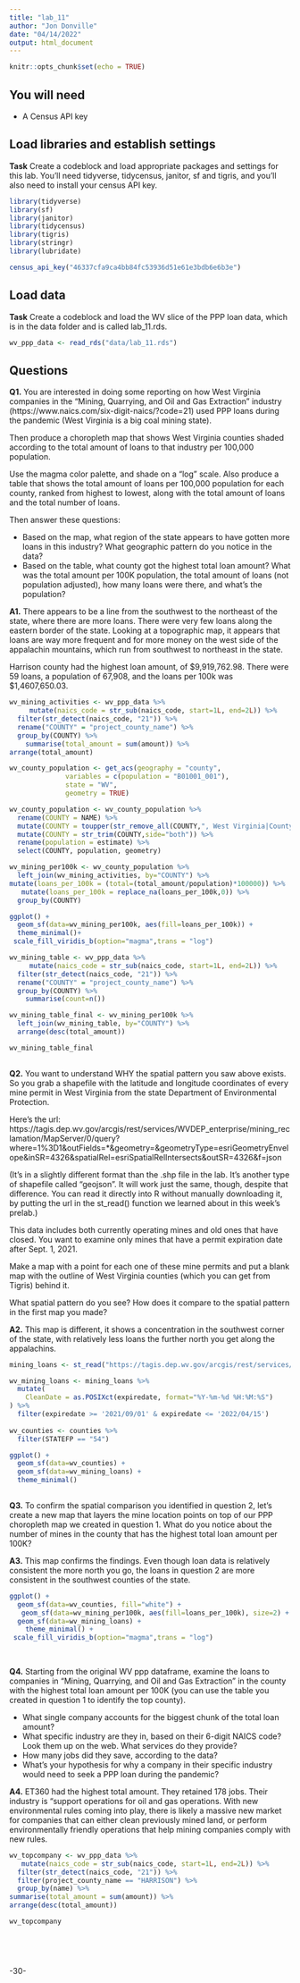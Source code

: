 ```yaml
---
title: "lab_11"
author: "Jon Donville"
date: "04/14/2022"
output: html_document
---
```


```r
knitr::opts_chunk$set(echo = TRUE)
```

## You will need

* A Census API key

## Load libraries and establish settings

**Task** Create a codeblock and load appropriate packages and settings for this lab. You'll need tidyverse, tidycensus, janitor, sf and tigris, and you'll also need to install your census API key.

```r
library(tidyverse)
library(sf)
library(janitor)
library(tidycensus)
library(tigris)
library(stringr)
library(lubridate)

census_api_key("46337cfa9ca4bb84fc53936d51e61e3bdb6e6b3e")
```

## Load data

**Task** Create a codeblock and load the WV slice of the PPP loan data, which is in the data folder and is called lab_11.rds.

```r
wv_ppp_data <- read_rds("data/lab_11.rds")

```

## Questions

**Q1.** You are interested in doing some reporting on how West Virginia companies in the "Mining, Quarrying, and Oil and Gas Extraction" industry (https://www.naics.com/six-digit-naics/?code=21) used PPP loans during the pandemic (West Virginia is a big coal mining state).  

Then produce a choropleth map that shows West Virginia counties shaded according to the total amount of loans to that industry per 100,000 population.

Use the magma color palette, and shade on a "log" scale. Also produce a table that shows the total amount of loans per 100,000 population for each county, ranked from highest to lowest, along with the total amount of loans and the total number of loans.

Then answer these questions:

* Based on the map, what region of the state appears to have gotten more loans in this industry? What geographic pattern do you notice in the data?
* Based on the table, what county got the highest total loan amount? What was the total amount per 100K population, the total amount of loans (not population adjusted), how many loans were there, and what's the population?

**A1.**
There appears to be a line from the southwest to the northeast of the state, where there are more loans. There were very few loans along the eastern border of the state. Looking at a topographic map, it appears that loans are way more frequent and for more money on the west side of the appalachin mountains, which run from southwest to northeast in the state. 

Harrison county had the highest loan amount, of $9,919,762.98. There were 59 loans, a population of 67,908, and the loans per 100k was $1,4607,650.03. 

```r
wv_mining_activities <- wv_ppp_data %>% 
     mutate(naics_code = str_sub(naics_code, start=1L, end=2L)) %>% 
  filter(str_detect(naics_code, "21")) %>% 
  rename("COUNTY" = "project_county_name") %>% 
  group_by(COUNTY) %>% 
    summarise(total_amount = sum(amount)) %>% 
arrange(total_amount)

wv_county_population <- get_acs(geography = "county", 
              variables = c(population = "B01001_001"), 
              state = "WV",
              geometry = TRUE)

wv_county_population <- wv_county_population %>%
  rename(COUNTY = NAME) %>%
  mutate(COUNTY = toupper(str_remove_all(COUNTY,", West Virginia|County"))) %>%
  mutate(COUNTY = str_trim(COUNTY,side="both")) %>%
  rename(population = estimate) %>%
  select(COUNTY, population, geometry)

wv_mining_per100k <- wv_county_population %>% 
  left_join(wv_mining_activities, by="COUNTY") %>% 
mutate(loans_per_100k = (total=(total_amount/population)*100000)) %>% 
   mutate(loans_per_100k = replace_na(loans_per_100k,0)) %>% 
  group_by(COUNTY)

ggplot() + 
  geom_sf(data=wv_mining_per100k, aes(fill=loans_per_100k)) + 
  theme_minimal()+
 scale_fill_viridis_b(option="magma",trans = "log")

wv_mining_table <- wv_ppp_data %>% 
     mutate(naics_code = str_sub(naics_code, start=1L, end=2L)) %>% 
  filter(str_detect(naics_code, "21")) %>% 
  rename("COUNTY" = "project_county_name") %>% 
  group_by(COUNTY) %>% 
    summarise(count=n())

wv_mining_table_final <- wv_mining_per100k %>% 
  left_join(wv_mining_table, by="COUNTY") %>% 
  arrange(desc(total_amount))

wv_mining_table_final
  
```

**Q2.** You want to understand WHY the spatial pattern you saw above exists.  So you grab a shapefile with the latitude and longitude coordinates of every mine permit in West Virginia from the state Department of Environmental Protection.

Here's the url: https://tagis.dep.wv.gov/arcgis/rest/services/WVDEP_enterprise/mining_reclamation/MapServer/0/query?where=1%3D1&outFields=*&geometry=&geometryType=esriGeometryEnvelope&inSR=4326&spatialRel=esriSpatialRelIntersects&outSR=4326&f=json

(It's in a slightly different format than the .shp file in the lab. It's another type of shapefile called "geojson".  It will work just the same, though, despite that difference. You can read it directly into R without manually downloading it, by putting the url in the st_read() function we learned about in this week's prelab.)

This data includes both currently operating mines and old ones that have closed.  You want to examine only mines that have a permit expiration date after Sept. 1, 2021.

Make a map with a point for each one of these mine permits and put a blank map with the outline of West Virginia counties (which you can get from Tigris) behind it.

What spatial pattern do you see? How does it compare to the spatial pattern in the first map you made?

**A2.**
This map is different, it shows a concentration in the southwest corner of the state, with relatively less loans the further north you get along the appalachins. 

```r
mining_loans <- st_read("https://tagis.dep.wv.gov/arcgis/rest/services/WVDEP_enterprise/mining_reclamation/MapServer/0/query?where=1%3D1&outFields=*&geometry=&geometryType=esriGeometryEnvelope&inSR=4326&spatialRel=esriSpatialRelIntersects&outSR=4326&f=json")

wv_mining_loans <- mining_loans %>% 
  mutate(
    CleanDate = as.POSIXct(expiredate, format="%Y-%m-%d %H:%M:%S")
) %>% 
  filter(expiredate >= '2021/09/01' & expiredate <= '2022/04/15') 
 
wv_counties <- counties %>%
  filter(STATEFP == "54")

ggplot() + 
  geom_sf(data=wv_counties) + 
  geom_sf(data=wv_mining_loans) +
  theme_minimal()
  
```

**Q3.** To confirm the spatial comparison you identified in question 2, let's create a new map that layers the mine location points on top of our PPP choropleth map we created in question 1. What do you notice about the number of mines in the county that has the highest total loan amount per 100K?

**A3.**
This map confirms the findings. Even though loan data is relatively consistent the more north you go, the loans in question 2 are more consistent in the southwest counties of the state. 

```r
ggplot() + 
  geom_sf(data=wv_counties, fill="white") + 
   geom_sf(data=wv_mining_per100k, aes(fill=loans_per_100k), size=2) +
  geom_sf(data=wv_mining_loans) +
    theme_minimal() +
 scale_fill_viridis_b(option="magma",trans = "log")
 
  
```

**Q4.** Starting from the original WV ppp dataframe, examine the loans to companies in "Mining, Quarrying, and Oil and Gas Extraction" in the county with the highest total loan amount per 100K (you can use the table you created in question 1 to identify the top county).

* What single company accounts for the biggest chunk of the total loan amount?
* What specific industry are they in, based on their 6-digit NAICS code? Look them up on the web. What services do they provide?
* How many jobs did they save, according to the data?
* What's your hypothesis for why a company in their specific industry would need to seek a PPP loan during the pandemic?

**A4.** 
ET360 had the highest total amount. They retained 178 jobs. Their industry is "support operations for oil and gas operations. With new environmental rules coming into play, there is likely a massive new market for companies that can either clean previously mined land, or perform environmentally friendly operations that help mining companies comply with new rules. 

```r
wv_topcompany <- wv_ppp_data %>% 
   mutate(naics_code = str_sub(naics_code, start=1L, end=2L)) %>% 
  filter(str_detect(naics_code, "21")) %>% 
  filter(project_county_name == "HARRISON") %>% 
  group_by(name) %>% 
summarise(total_amount = sum(amount)) %>% 
arrange(desc(total_amount))

wv_topcompany

    
  

```

```r

```



-30-

